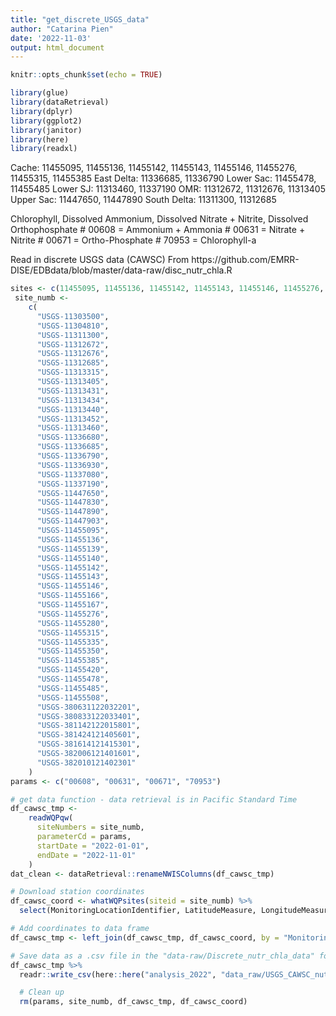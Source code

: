 ```yaml
---
title: "get_discrete_USGS_data"
author: "Catarina Pien"
date: '2022-11-03'
output: html_document
---
```


```r
knitr::opts_chunk$set(echo = TRUE)

library(glue)
library(dataRetrieval)
library(dplyr)
library(ggplot2)
library(janitor)
library(here)
library(readxl)
```

Cache: 11455095, 11455136, 11455142, 11455143, 11455146, 11455276, 11455315, 11455385
East Delta: 11336685, 11336790
Lower Sac: 11455478, 11455485
Lower SJ: 11313460, 11337190
OMR: 11312672, 11312676, 11313405
Upper Sac: 11447650, 11447890
South Delta: 11311300, 11312685

Chlorophyll, Dissolved Ammonium, Dissolved Nitrate + Nitrite, Dissolved Orthophosphate
 # 00608 = Ammonium + Ammonia
  # 00631 = Nitrate + Nitrite
  # 00671 = Ortho-Phosphate
  # 70953 = Chlorophyll-a
  
  
Read in discrete USGS data (CAWSC)
From https://github.com/EMRR-DISE/EDBdata/blob/master/data-raw/disc_nutr_chla.R

```r
sites <- c(11455095, 11455136, 11455142, 11455143, 11455146, 11455276, 11455315, 11455385)
 site_numb <-
    c(
      "USGS-11303500",
      "USGS-11304810",
      "USGS-11311300",
      "USGS-11312672",
      "USGS-11312676",
      "USGS-11312685",
      "USGS-11313315",
      "USGS-11313405",
      "USGS-11313431",
      "USGS-11313434",
      "USGS-11313440",
      "USGS-11313452",
      "USGS-11313460",
      "USGS-11336680",
      "USGS-11336685",
      "USGS-11336790",
      "USGS-11336930",
      "USGS-11337080",
      "USGS-11337190",
      "USGS-11447650",
      "USGS-11447830",
      "USGS-11447890",
      "USGS-11447903",
      "USGS-11455095",
      "USGS-11455136",
      "USGS-11455139",
      "USGS-11455140",
      "USGS-11455142",
      "USGS-11455143",
      "USGS-11455146",
      "USGS-11455166",
      "USGS-11455167",
      "USGS-11455276",
      "USGS-11455280",
      "USGS-11455315",
      "USGS-11455335",
      "USGS-11455350",
      "USGS-11455385",
      "USGS-11455420",
      "USGS-11455478",
      "USGS-11455485",
      "USGS-11455508",
      "USGS-380631122032201",
      "USGS-380833122033401",
      "USGS-381142122015801",
      "USGS-381424121405601",
      "USGS-381614121415301",
      "USGS-382006121401601",
      "USGS-382010121402301"
    )
params <- c("00608", "00631", "00671", "70953")

# get data function - data retrieval is in Pacific Standard Time
df_cawsc_tmp <-
    readWQPqw(
      siteNumbers = site_numb,
      parameterCd = params,
      startDate = "2022-01-01",
      endDate = "2022-11-01"
    )
dat_clean <- dataRetrieval::renameNWISColumns(df_cawsc_tmp)

# Download station coordinates
df_cawsc_coord <- whatWQPsites(siteid = site_numb) %>%
  select(MonitoringLocationIdentifier, LatitudeMeasure, LongitudeMeasure)

# Add coordinates to data frame
df_cawsc_tmp <- left_join(df_cawsc_tmp, df_cawsc_coord, by = "MonitoringLocationIdentifier")

# Save data as a .csv file in the "data-raw/Discrete_nutr_chla_data" folder
df_cawsc_tmp %>%
  readr::write_csv(here::here("analysis_2022", "data_raw/USGS_CAWSC_nutr_chla_data_2022.csv"))

  # Clean up
  rm(params, site_numb, df_cawsc_tmp, df_cawsc_coord)
```

